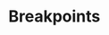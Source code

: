 
# Breakpoints

<Meta title="Designtokens/Breakpoints" />

<Canvas withSource="none">
  <Story
    name="Breakpoints"
    parameters={{
      controls: {
        disabled: true,
      },
      actions: {
        disabled: true,
      },
      previewTabs: {
        canvas: { hidden: true },
      },
      viewMode: 'docs',
    }}
  >
    <TokensList tokenType={'breakpoints'} />
  </Story>
</Canvas>
